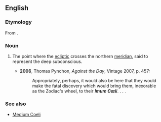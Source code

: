 ==English==

===Etymology===
From {{uder|en|la|[[imum]] [[coeli]]||bottom of the sky}}.

===Noun===
{{en-noun|-|head=Imum Coeli}}

# {{lb|en|astrology}} The point where the [[ecliptic]] crosses the northern [[meridian]], said to represent the deep subconscious.
#* '''2006''', Thomas Pynchon, ''Against the Day'', Vintage 2007, p. 457:
#*: Appropriately, perhaps, it would also be here that they would make the fatal discovery which would bring them, inexorable as the Zodiac's wheel, to their '''''Imum Cœli'''''. . . .

===See also===
* [[Medium Coeli]]